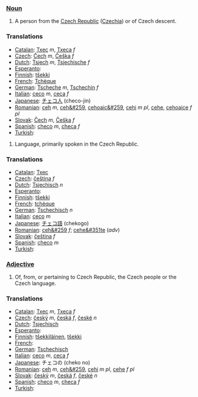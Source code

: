 ===[[Noun]]===
#A person from the [[Czech Republic]] ([[Czechia]]) or of Czech descent.

===Translations===
*[[Catalan]]: [[Txec]] ''m'', [[Txeca]] ''f''
*[[Czech]]: [[Čech]] ''m'', [[Češka]] ''f''
*[[Dutch]]: [[Tsjech]] ''m'', [[Tsjechische]] ''f''
*[[Esperanto]]: [[]]
*[[Finnish]]: [[tšekki]]
*[[French]]: [[Tchèque]]
*[[German]]: [[Tscheche]] ''m'', [[Tschechin]] ''f''
*[[Italian]]: [[ceco]] ''m'', [[ceca]] ''f''
*[[Japanese]]: [[チェコ人]] (checo-jin)
*[[Romanian]]: [[ceh]] ''m'', [[ceh&#259]], [[cehoaic&#259]], [[cehi]] ''m pl'', [[cehe]], [[cehoaice]] ''f pl''
*[[Slovak]]: [[Čech]] ''m'', [[Češka]] ''f''
*[[Spanish]]: [[checo]] ''m'', [[checa]] ''f''
*[[Turkish]]: [[]]

#Language, primarily spoken in the Czech Republic.

===Translations===
*[[Catalan]]: [[Txec]]
*[[Czech]]: [[čeština]] ''f''
*[[Dutch]]: [[Tsjechisch]] ''n''
*[[Esperanto]]: [[]]
*[[Finnish]]: [[tšekki]]
*[[French]]: [[tchèque]]
*[[German]]: [[Tschechisch]] ''n''
*[[Italian]]: [[ceco]] ''m''
*[[Japanese]]: [[チェコ語]] (chekogo)
*[[Romanian]]: [[ceh&#259]] ''f''; [[cehe&#351te]] (''adv'')
*[[Slovak]]: [[čeština]] ''f''
*[[Spanish]]: [[checo]] ''m''
*[[Turkish]]: [[]]

===[[Adjective]]===
#Of, from, or pertaining to Czech Republic, the Czech people or the Czech language.

===Translations===
*[[Catalan]]: [[Txec]] ''m'', [[Txeca]] ''f''
*[[Czech]]: [[český]] ''m'', [[česká]] ''f'', [[české]] ''n''
*[[Dutch]]: [[Tsjechisch]]
*[[Esperanto]]: [[]]
*[[Finnish]]: [[tšekkiläinen]], [[tšekki]]
*[[French]]: [[]]
*[[German]]: [[Tschechisch]]
*[[Italian]]: [[ceco]] ''m'', [[ceca]] ''f''
*[[Japanese]]: チェコの (cheko no)
*[[Romanian]]: [[ceh]] ''m'', [[ceh&#259]], [[cehi]] ''m pl'', [[cehe]] ''f pl''
*[[Slovak]]: [[český]] ''m'', [[česká]] ''f'', [[české]] ''n''
*[[Spanish]]: [[checo]] ''m'', [[checa]] ''f''
*[[Turkish]]: [[]]